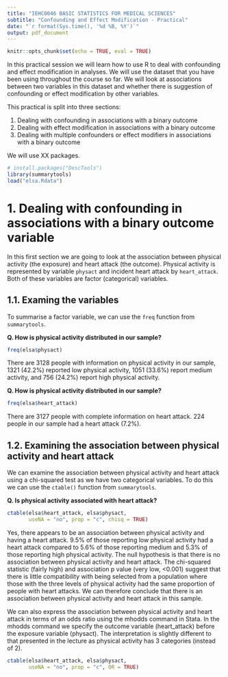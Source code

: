 ```yaml
---
title: "IEHC0046 BASIC STATISTICS FOR MEDICAL SCIENCES"
subtitle: "Confounding and Effect Modification - Practical"
date: "`r format(Sys.time(), '%d %B, %Y')`"
output: pdf_document
---
```


```r
knitr::opts_chunk$set(echo = TRUE, eval = TRUE)
```

In this practical session we will learn how to use R to deal with confounding and effect modification in analyses. We will use the dataset that you have been using throughout the course so far. We will look at associations between two variables in this dataset and whether there is suggestion of confounding or effect modification by other variables. 

This practical is split into three sections:

1. Dealing with confounding in associations with a binary outcome
2. Dealing with effect modification in associations with a binary outcome
3. Dealing with multiple confounders or effect modifiers in associations with a binary outcome

We will use XX packages.
```r
# install.packages("DescTools")
library(summarytools)
load("elsa.Rdata")
```

# 1. Dealing with confounding in associations with a binary outcome variable
In this first section we are going to look at the association between physical activity (the exposure) and heart attack (the outcome). Physical activity is represented by variable `physact` and incident heart attack by `heart_attack`. Both of these variables are factor (categorical) variables.

## 1.1. Examing the variables
To summarise a factor variable, we can use the `freq` function from `summarytools`.

**Q. How is physical activity distributed in our sample?**
```r
freq(elsa$physact)
```

There are 3128 people with information on physical activity in our sample, 1321 (42.2%) reported low physical activity, 1051 (33.6%) report medium activity, and 756 (24.2%) report high physical activity.

**Q. How is physical activity distributed in our sample?**
```r
freq(elsa$heart_attack)
```
There are 3127 people with complete information on heart attack. 224 people in our sample had a heart attack (7.2%).

## 1.2. Examining the association between physical activity and heart attack
We can examine the association between physical activity and heart attack using a chi-squared test as we have two categorical variables. To do this we can use the `ctable()` function from `summarytools`.

**Q. Is physical activity associated with heart attack?**
```r
ctable(elsa$heart_attack, elsa$physact, 
       useNA = "no", prop = "c", chisq = TRUE)
```

Yes, there appears to be an association between physical activity and having a heart attack. 9.5% of those reporting low physical activity had a heart attack compared to 5.6% of those reporting medium and 5.3% of those reporting high physical activity. The null hypothesis is that there is no association between physical activity and heart attack. The chi-squared statistic (fairly high) and association p value (very low, <0.001) suggest that there is little compatibility with being selected from a population where those with the three levels of physical activity had the same proportion of people with heart attacks. We can therefore conclude that there is an association between physical activity and heart attack in this sample. 

We can also express the association between physical activity and heart attack in terms of an odds ratio using the mhodds command in Stata. In the mhodds command we specify the outcome variable (heart_attack) before the exposure variable (physact). The interpretation is slightly different to that presented in the lecture as physical activity has 3 categories (instead of 2).

```r
ctable(elsa$heart_attack, elsa$physact, 
       useNA = "no", prop = "c", OR = TRUE)
```